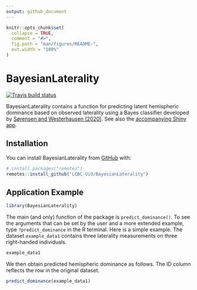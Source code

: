 ```yaml
---
output: github_document
---
```


<!-- README.md is generated from README.Rmd. Please edit that file -->

```r
knitr::opts_chunk$set(
  collapse = TRUE,
  comment = "#>",
  fig.path = "man/figures/README-",
  out.width = "100%"
)
```

# BayesianLaterality

<!-- badges: start -->
[![Travis build status](https://travis-ci.org/LCBC-UiO/BayesianLaterality.svg?branch=master)](https://travis-ci.org/LCBC-UiO/BayesianLaterality)
<!-- badges: end -->

BayesianLaterality contains a function for predicting latent hemispheric dominance based on observed laterality using a Bayes classifier developed by [Sørensen and Westerhausen (2020)](https://doi.org/10.31234/osf.io/yvmxc). See also the [accompanying Shiny app](https://osorensen.shinyapps.io/BayesianLateralityApp/).

## Installation


You can install BayesianLaterality from [GitHub](https://github.com/) with:

``` r
# install.packages("remotes")
remotes::install_github("LCBC-UiO/BayesianLaterality")
```


## Application Example

```r
library(BayesianLaterality)
```


The main (and only) function of the package is `predict_dominance()`. To see the arguments that can be set by the user and a more extended example, type `?predict_dominance` in the R terminal. Here is a simple example. The dataset `example_data1` contains three laterality measurements on three right-handed individuals.

```r
example_data1
```

We then obtain predicted hemispheric dominance as follows. The ID column reflects the row in the original dataset.

```r
predict_dominance(example_data1)
```


